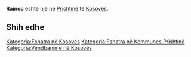 {{Fshat në 
 | Emri                = Rainoc
 | EmriAlt                = 
 | NAME_SHORT_FORM=      
 | NAME_GENERIC=      
 | NAME_SORT_NAME_RO=      RAINOC
 | FULL_NAME_RO = Rainoc
 | FULL_NAME_ND_RO=Rainoc
 | SORT_NAME_RG=RAINOC
 | FULL_NAME_RG=Rainoc
 | FULL_NAME_ND_RG=Rainoc
 | SRP_NAME_SHORT_FORM=      
 | SRP_NAME_GENERIC=      
 | SRP_NAME_SORT_NAME_RO=      
 | SRP_FULL_NAME_RO = 
 | SRP_FULL_NAME_ND_RO=
 | SRP_SORT_NAME_RG=
 | SRP_FULL_NAME_RG=
 | SRP_FULL_NAME_ND_RG=
 | Emri (Rasa dhanore) = 
 | Figura              = 
 | Shteti              = Kosovo
 | Komuna              = Prishtinë
 | Kodi postar         = 
 | Sipërfaqja          = 

 | Popullsia           = 

 | Regj. i popullsisë  = 
 | Dend. e popullsisë  = 
 | Faqja zyrtare       = 
 <!--- Koordinatat ----> 
 | Gjerësia            = 42.613056
 | Gjatësia            = 21.334722
 | Lartësia            = 
}}
'''Rainoc''' është një [[]] në [[Prishtinë]] të [[Kosovës]].

<!-- == Gjeografia == -->
<!-- == Historia == -->
<!-- == Demografia == -->
== Shih edhe ==
{{Komuna Prishtinë}}
{{Kosovo-Administrata-Cung}}

[[Kategoria:Fshatra në Kosovës]]
[[Kategoria:Fshatra në Kommunes Prishtinë]]
[[Kategoria:Vendbanime në Kosovës]]